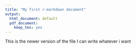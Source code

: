 ```yaml
---
title: "My first r-markdown document"
output:
  html_document: default
  pdf_document: 
    keep_tex: yes
---
```


This is the newer version of the file
I can write whatever i want